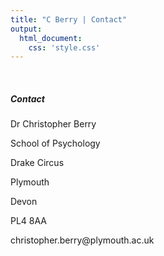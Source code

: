 ```yaml
---
title: "C Berry | Contact"
output:
  html_document:
    css: 'style.css'
---
```



<br>

##### Contact

Dr Christopher Berry

School of Psychology

Drake Circus 

Plymouth

Devon 

PL4 8AA


christopher.berry@plymouth.ac.uk


